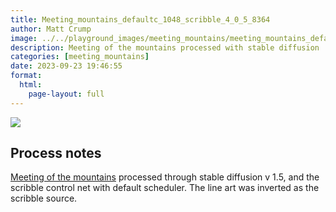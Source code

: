 ```yaml
---
title: Meeting_mountains_defaultc_1048_scribble_4_0_5_8364
author: Matt Crump
image: ../../playground_images/meeting_mountains/meeting_mountains_defaultC_1048_scribble_4_0_5_8364.jpeg
description: Meeting of the mountains processed with stable diffusion
categories: [meeting_mountains]
date: 2023-09-23 19:46:55
format:
  html:
    page-layout: full
---
```


![](../../playground_images/meeting_mountains/meeting_mountains_defaultC_1048_scribble_4_0_5_8364.jpeg)

## Process notes

[Meeting of the mountains](hhttps://www.crumplab.com/things/things/Colorlands/Meeting_Of_The_Mountains.html) processed through stable diffusion v 1.5, and the scribble control net with default scheduler. The line art was inverted as the scribble source.

